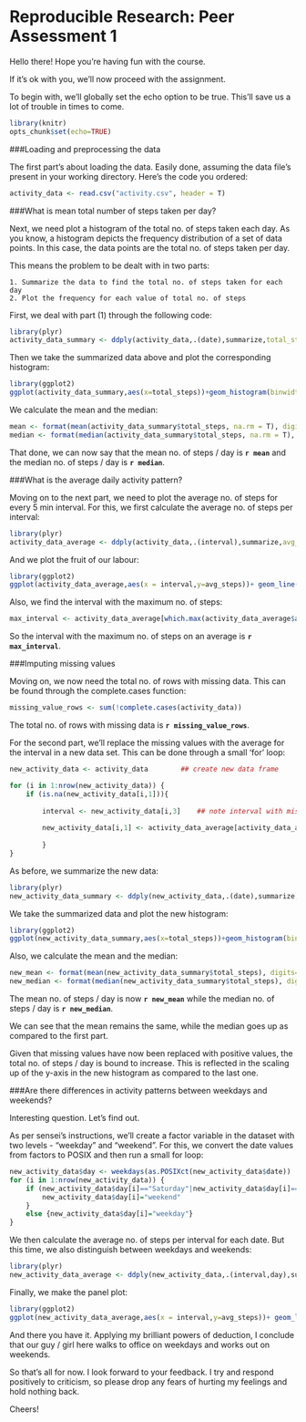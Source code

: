 Reproducible Research: Peer Assessment 1
==========================================================



Hello there! Hope you're having fun with the course.

If it's ok with you, we'll now proceed with the assignment.

To begin with, we'll globally set the echo option to be true. This'll save us a lot of trouble in times to come.

```r
library(knitr)
opts_chunk$set(echo=TRUE)
```


###Loading and preprocessing the data

The first part's about loading the data. Easily done, assuming the data file's present in your working directory. Here's the code you ordered:


```r
activity_data <- read.csv("activity.csv", header = T)
```


###What is mean total number of steps taken per day?

Next, we need plot a histogram of the total no. of steps taken each day. As you know, a histogram depicts the frequency distribution of a set of data points. In this case, the data points are the total no. of steps taken per day.

This means the problem to be dealt with in two parts:

    1. Summarize the data to find the total no. of steps taken for each day
    2. Plot the frequency for each value of total no. of steps

First, we deal with part (1) through the following code:

```r
library(plyr)
activity_data_summary <- ddply(activity_data,.(date),summarize,total_steps=sum(steps))
```

Then we take the summarized data above and plot the corresponding histogram:

```r
library(ggplot2)
ggplot(activity_data_summary,aes(x=total_steps))+geom_histogram(binwidth=500) + xlab("Total no. of steps in a day") + ylab("No. of instances")
```


We calculate the mean and the median:

```r
mean <- format(mean(activity_data_summary$total_steps, na.rm = T), digits=2)
median <- format(median(activity_data_summary$total_steps, na.rm = T), digits=2)
```

That done, we can now say that the mean no. of steps / day is **`r mean`** and the median no. of steps / day is **`r median`**.


###What is the average daily activity pattern?

Moving on to the next part, we need to plot the average no. of steps for every 5 min interval. For this, we first calculate the average no. of steps per interval:

```r
library(plyr)
activity_data_average <- ddply(activity_data,.(interval),summarize,avg_steps=mean(steps, na.rm=T))
```

And we plot the fruit of our labour:

```r
library(ggplot2)
ggplot(activity_data_average,aes(x = interval,y=avg_steps))+ geom_line()+xlab("Interval")+ylab("Average no. of steps")
```

Also, we find the interval with the maximum no. of steps:

```r
max_interval <- activity_data_average[which.max(activity_data_average$avg_steps),1]
```

So the interval with the maximum no. of steps on an average is **`r max_interval`**.


###Imputing missing values

Moving on, we now need the total no. of rows with missing data. This can be found through the complete.cases function:

```r
missing_value_rows <- sum(!complete.cases(activity_data))
```

The total no. of rows with missing data is **`r missing_value_rows`**.

For the second part, we'll replace the missing values with the average for the interval in a new data set. This can be done through a small 'for' loop:

```r

new_activity_data <- activity_data        ## create new data frame

for (i in 1:nrow(new_activity_data)) {
    if (is.na(new_activity_data[i,1])){
        
        interval <- new_activity_data[i,3]    ## note interval with missing data
        
        new_activity_data[i,1] <- activity_data_average[activity_data_average$interval==interval,2]  ## replace missing data with average for interval
    
        }
}
```

As before, we summarize the new data:

```r
library(plyr)
new_activity_data_summary <- ddply(new_activity_data,.(date),summarize,total_steps=sum(steps))
```

We take the summarized data and plot the new histogram:

```r
library(ggplot2)
ggplot(new_activity_data_summary,aes(x=total_steps))+geom_histogram(binwidth=500) + xlab("Total no. of steps in a day") + ylab("No. of instances")
```

Also, we calculate the mean and the median:

```r
new_mean <- format(mean(new_activity_data_summary$total_steps), digits=2)
new_median <- format(median(new_activity_data_summary$total_steps), digits=2)
```

The mean no. of steps / day is now **`r new_mean`** while the median no. of steps / day is **`r new_median`**.

We can see that the mean remains the same, while the median goes up as compared to the first part.

Given that missing values have now been replaced with positive values, the total no. of steps / day is bound to increase. This is reflected in the scaling up of the y-axis in the new histogram as compared to the last one.


###Are there differences in activity patterns between weekdays and weekends?

Interesting question. Let's find out.

As per sensei's instructions, we'll create a factor variable in the dataset with two levels - "weekday" and "weekend". For this, we convert the date values from factors to POSIX and then run a small for loop:

```r
new_activity_data$day <- weekdays(as.POSIXct(new_activity_data$date))
for (i in 1:nrow(new_activity_data)) {
    if (new_activity_data$day[i]=="Saturday"|new_activity_data$day[i]=="Sunday") {
        new_activity_data$day[i]="weekend"
    }
    else {new_activity_data$day[i]="weekday"}    
}
```

We then calculate the average no. of steps per interval for each date. But this time, we also distinguish between weekdays and weekends:

```r
library(plyr)
new_activity_data_average <- ddply(new_activity_data,.(interval,day),summarize, avg_steps=mean(steps))
```

Finally, we make the panel plot:

```r
library(ggplot2)
ggplot(new_activity_data_average,aes(x = interval,y=avg_steps))+ geom_line()+xlab("Interval")+ylab("Average no. of steps")+facet_grid(day~.)
```

And there you have it. Applying my brilliant powers of deduction, I conclude that our guy / girl here walks to office on weekdays and works out on weekends.

So that's all for now. I look forward to your feedback. I try and respond positively to criticism, so please drop any fears of hurting my feelings and hold nothing back.

Cheers!